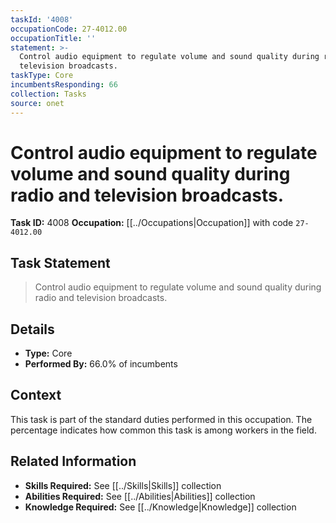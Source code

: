 ```yaml
---
taskId: '4008'
occupationCode: 27-4012.00
occupationTitle: ''
statement: >-
  Control audio equipment to regulate volume and sound quality during radio and
  television broadcasts.
taskType: Core
incumbentsResponding: 66
collection: Tasks
source: onet
---
```

# Control audio equipment to regulate volume and sound quality during radio and television broadcasts.

**Task ID:** 4008
**Occupation:** [[../Occupations|Occupation]] with code `27-4012.00`

## Task Statement

> Control audio equipment to regulate volume and sound quality during radio and television broadcasts.

## Details

- **Type:** Core
- **Performed By:** 66.0% of incumbents

## Context

This task is part of the standard duties performed in this occupation. The percentage indicates how common this task is among workers in the field.

## Related Information

- **Skills Required:** See [[../Skills|Skills]] collection
- **Abilities Required:** See [[../Abilities|Abilities]] collection
- **Knowledge Required:** See [[../Knowledge|Knowledge]] collection
